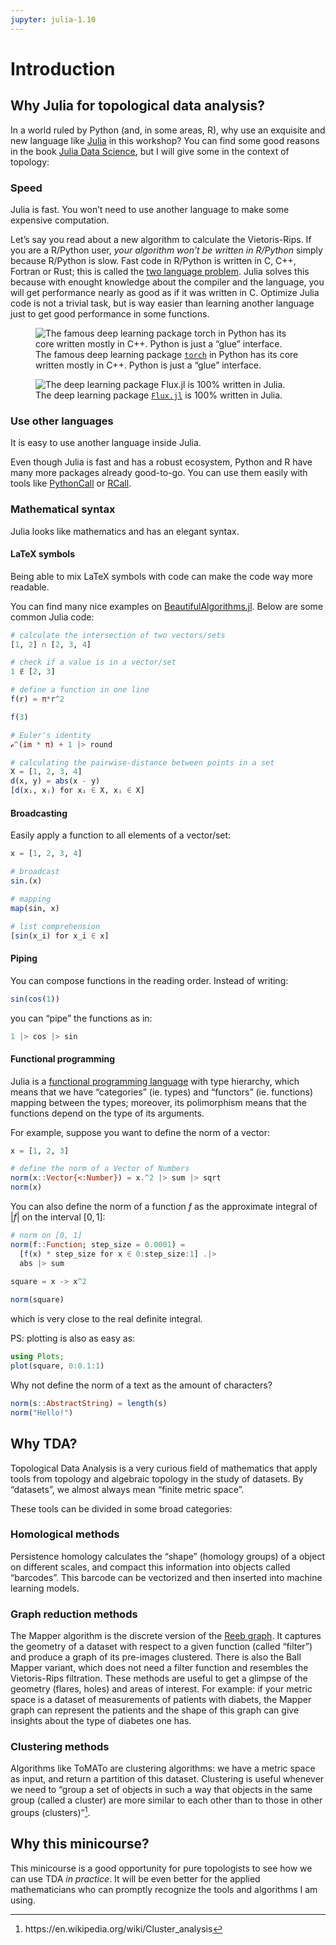 ```yaml
---
jupyter: julia-1.10
---
```


# Introduction

## Why Julia for topological data analysis?

In a world ruled by Python (and, in some areas, R), why use an exquisite and new language like [Julia](https://julialang.org/) in this workshop? You can find some good reasons in the book [Julia Data Science](https://juliadatascience.io/programmers), but I will give some in the context of topology:

### Speed

::: {.callout-tip title="" appearance="simple"}

Julia is fast. You won't need to use another language to make some expensive computation.

:::

Let's say you read about a new algorithm to calculate the Vietoris-Rips. If you are a R/Python user, *your algorithm won't be written in R/Python* simply because R/Python is slow. Fast code in R/Python is written in C, C++, Fortran or Rust; this is called the [two language problem](https://juliadatascience.io/julia_accomplish#sec:two_language). Julia solves this because with enought knowledge about the compiler and the language, you will get performance nearly as good as if it was written in C. Optimize Julia code is not a trivial task, but is way easier than learning another language just to get good performance in some functions.

![The famous deep learning package [`torch`](https://github.com/pytorch/pytorch) in Python has its core written mostly in C++. Python is just a "glue" interface.](images/intro/torch.png)

![The deep learning package [`Flux.jl`](https://github.com/FluxML/Flux.jl) is 100% written in Julia.](images/intro/flux.png)

### Use other languages

::: {.callout-tip title="" appearance="simple"}

It is easy to use another language inside Julia.

:::

Even though Julia is fast and has a robust ecosystem, Python and R have many more packages already good-to-go. You can use them easily with tools like [PythonCall](https://github.com/JuliaPy/PythonCall.jl) or [RCall](https://github.com/JuliaInterop/RCall.jl).

### Mathematical syntax

::: {.callout-tip title="" appearance="simple"}

Julia looks like mathematics and has an elegant syntax.

:::

#### LaTeX symbols

Being able to mix LaTeX symbols with code can make the code way more readable.

You can find many nice examples on [BeautifulAlgorithms.jl](https://github.com/mossr/BeautifulAlgorithms.jl). Below are some common Julia code:

```julia
# calculate the intersection of two vectors/sets
[1, 2] ∩ [2, 3, 4]
```

```julia
# check if a value is in a vector/set
1 ∉ [2, 3]
```

```julia
# define a function in one line
f(r) = π*r^2

f(3)
```

```julia
# Euler's identity
ℯ^(im * π) + 1 |> round
```

```julia
# calculating the pairwise-distance between points in a set
X = [1, 2, 3, 4]
d(x, y) = abs(x - y)
[d(xᵢ, xⱼ) for xᵢ ∈ X, xⱼ ∈ X]
```

#### Broadcasting

Easily apply a function to all elements of a vector/set:

```julia
x = [1, 2, 3, 4]

# broadcast
sin.(x)
```

```julia
# mapping
map(sin, x)
```

```julia
# list comprehension
[sin(x_i) for x_i ∈ x]
```

#### Piping

You can compose functions in the reading order. Instead of writing:

```julia
sin(cos(1))
```

you can "pipe" the functions as in:

```julia
1 |> cos |> sin
```

#### Functional programming

Julia is a [functional programming language](https://en.wikipedia.org/wiki/Functional_programming) with type hierarchy, which means that we have "categories" (ie. types) and "functors" (ie. functions) mapping between the types; moreover, its polimorphism means that the functions depend on the type of its arguments.

For example, suppose you want to define the norm of a vector:

```julia
x = [1, 2, 3]

# define the norm of a Vector of Numbers
norm(x::Vector{<:Number}) = x.^2 |> sum |> sqrt
norm(x)
```

You can also define the norm of a function $f$ as the approximate integral of $|f|$ on the interval $[0, 1]$:

```julia
# norm on [0, 1]
norm(f::Function; step_size = 0.0001) = 
  [f(x) * step_size for x ∈ 0:step_size:1] .|> 
  abs |> sum

square = x -> x^2
  
norm(square)
```

which is very close to the real definite integral.

PS: plotting is also as easy as:

```julia
using Plots;
plot(square, 0:0.1:1)
```


Why not define the norm of a text as the amount of characters?

```julia
norm(s::AbstractString) = length(s)
norm("Hello!")
```


## Why TDA?

Topological Data Analysis is a very curious field of mathematics that apply tools from topology and algebraic topology in the study of datasets. By "datasets", we almost always mean "finite metric space".

These tools can be divided in some broad categories:

### Homological methods

Persistence homology calculates the "shape" (homology groups) of a object on different scales, and compact this information into objects called "barcodes". This barcode can be vectorized and then inserted into machine learning models.

### Graph reduction methods

The Mapper algorithm is the discrete version of the [Reeb graph](https://en.wikipedia.org/wiki/Reeb_graph). It captures the geometry of a dataset with respect to a given function (called "filter") and produce a graph of its pre-images clustered. There is also the Ball Mapper variant, which does not need a filter function and resembles the Vietoris-Rips filtration. These methods are useful to get a glimpse of the geometry (flares, holes) and areas of interest. For example: if your metric space is a dataset of measurements of patients with diabets, the Mapper graph can represent the patients and the shape of this graph can give insights about the type of diabetes one has.

### Clustering methods

Algorithms like ToMATo are clustering algorithms: we have a metric space as input, and return a partition of this dataset. Clustering is useful whenever we need to "group a set of objects in such a way that objects in the same group (called a cluster) are more similar to each other than to those in other groups (clusters)"^[https://en.wikipedia.org/wiki/Cluster_analysis].

## Why this minicourse?

This minicourse is a good opportunity for pure topologists to see how we can use TDA *in practice*. It will be even better for the applied mathematicians who can promptly recognize the tools and algorithms I am using.
